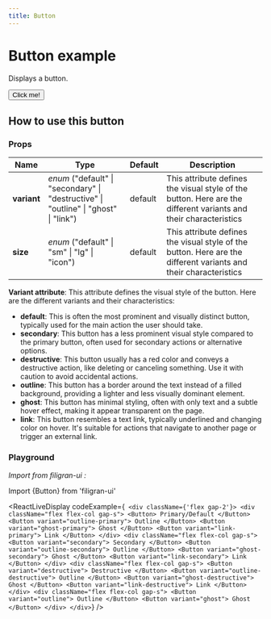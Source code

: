 ```yaml
---
title: Button
---
```


# Button example
Displays a button.

<Button>Click me!</Button>

## How to use this button

### Props

| Name        | Type                                                                                 | Default | Description                                                                                                      |
| -------     | --------------------------------------------                                         | ------- | ---------------------------------------------------------------------------------------------------------------- |
| **variant** | *enum* ("default" \| "secondary" \| "destructive" \| "outline" \| "ghost" \| "link") | default | This attribute defines the visual style of the button. Here are the different variants and their characteristics |
| **size**    | *enum* ("default" \| "sm" \| "lg" \| "icon")                                         | default | This attribute defines the visual style of the button. Here are the different variants and their characteristics |

**Variant attribute**: This attribute defines the visual style of the button. Here are the different variants and their characteristics:

- **default**: This is often the most prominent and visually distinct button, typically used for the main action the user should take.
- **secondary**: This button has a less prominent visual style compared to the primary button, often used for secondary actions or alternative options.
- **destructive**: This button usually has a red color and conveys a destructive action, like deleting or canceling something. Use it with caution to avoid accidental actions.
- **outline**: This button has a border around the text instead of a filled background, providing a lighter and less visually dominant element.
- **ghost**: This button has minimal styling, often with only text and a subtle hover effect, making it appear transparent on the page.
- **link**: This button resembles a text link, typically underlined and changing color on hover. It's suitable for actions that navigate to another page or trigger an external link.

### Playground

*Import from filigran-ui :*

Import \{Button\} from 'filigran-ui'


<ReactLiveDisplay
  codeExample={`
    <div className={'flex gap-2'}>
        <div className="flex flex-col gap-s">
          <Button> Primary/Default </Button>
          <Button variant="outline-primary"> Outline </Button>
          <Button variant="ghost-primary"> Ghost </Button>
          <Button variant="link-primary"> Link </Button>
        </div>
        <div className="flex flex-col gap-s">
          <Button variant="secondary"> Secondary </Button>
          <Button variant="outline-secondary"> Outline </Button>
          <Button variant="ghost-secondary"> Ghost </Button>
          <Button variant="link-secondary"> Link </Button>
        </div>
        <div className="flex flex-col gap-s">
          <Button variant="destructive"> Destructive </Button>
          <Button variant="outline-destructive"> Outline </Button>
          <Button variant="ghost-destructive"> Ghost </Button>
          <Button variant="link-destructive"> Link </Button>
        </div>
        <div className="flex flex-col gap-s">
          <Button variant="outline"> Outline </Button>
          <Button variant="ghost"> Ghost </Button>
        </div>
      </div>`}
/>
